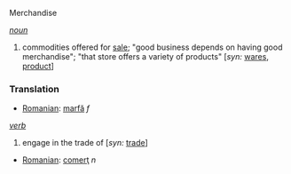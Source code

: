 Merchandise

''[[noun]]''
# commodities offered for [[sale]]; "good business depends on having good merchandise"; "that store offers a variety of products" [''syn:'' [[wares]], [[product]]]

===Translation===
*[[Romanian]]: [[marfă]] ''f''

''[[verb]]''
# engage in the trade of [''syn:'' [[trade]]]

*[[Romanian]]: [[comerţ]] ''n''